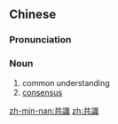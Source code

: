 {{also|共识}}
==Chinese==
{{zh-forms|s=共识}}

===Pronunciation===
{{zh-pron
|m=gòng識
|c=gung6 sik1
|cat=n
}}

===Noun===
{{zh-noun}}

# common understanding
# [[consensus]]

[[zh-min-nan:共識]]
[[zh:共識]]
